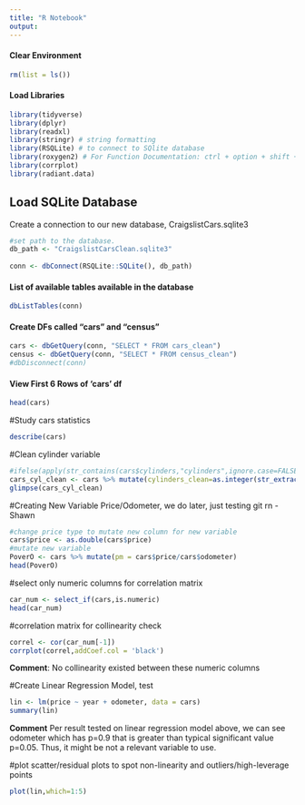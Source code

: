 ```yaml
---
title: "R Notebook"
output: 
---
```


#### Clear Environment
```r
rm(list = ls())
```

#### Load Libraries
```r
library(tidyverse)
library(dplyr)
library(readxl) 
library(stringr) # string formatting
library(RSQLite) # to connect to SQlite database
library(roxygen2) # For Function Documentation: ctrl + option + shift + r
library(corrplot)
library(radiant.data)
```

## Load SQLite Database
Create a connection to our new database, CraigslistCars.sqlite3
```r
#set path to the database.
db_path <- "CraigslistCarsClean.sqlite3"
  
conn <- dbConnect(RSQLite::SQLite(), db_path)
```

#### List of available tables available in the database
```r
dbListTables(conn)
```
#### Create DFs called "cars" and "census"
```r
cars <- dbGetQuery(conn, "SELECT * FROM cars_clean")
census <- dbGetQuery(conn, "SELECT * FROM census_clean")
#dbDisconnect(conn)
```

#### View First 6 Rows of 'cars' df
```r
head(cars)
```
#Study cars statistics
```r
describe(cars)
```
#Clean cylinder variable
```r
#ifelse(apply(str_contains(cars$cylinders,"cylinders",ignore.case=FALSE)), substring(cars$cylinders,1,1),0)
cars_cyl_clean <- cars %>% mutate(cylinders_clean=as.integer(str_extract(cars$cylinders,'[0-9]')))
glimpse(cars_cyl_clean)
```

#Creating New Variable Price/Odometer, we do later, just testing git rn - Shawn
```r
#change price type to mutate new column for new variable
cars$price <- as.double(cars$price)
#mutate new variable
PoverO <- cars %>% mutate(pm = cars$price/cars$odometer)
head(PoverO)
```
#select only numeric columns for correlation matrix
```r
car_num <- select_if(cars,is.numeric)
head(car_num)
```
#correlation matrix for collinearity check
```r
correl <- cor(car_num[-1])
corrplot(correl,addCoef.col = 'black')
```

**Comment**: No collinearity existed between these numeric columns 

#Create Linear Regression Model, test
```r
lin <- lm(price ~ year + odometer, data = cars)
summary(lin)
```
**Comment** Per result tested on linear regression model above, we can see odometer which has p=0.9 that is greater than typical significant value p=0.05. Thus, it might be not a relevant variable to use. 

#plot scatter/residual plots to spot non-linearity and outliers/high-leverage points
```r
plot(lin,which=1:5)
```



